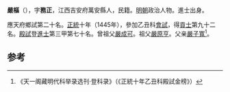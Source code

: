 '''嚴樞'''（{{bd|1402年||？}}），字'''務正'''，江西吉安府萬安縣人，民籍。[[明朝|明朝]]政治人物。進士出身。

應天府鄉試第二十名。[[正统_(年号)|正統]]十年（1445年），參加乙丑科[[會試|會試]]，得[[貢士|貢士]]第九十二名。[[殿試|殿試]]登[[進士|進士]]第三甲第七十名。曾祖父[[嚴成可|嚴成可]]。祖父[[嚴原亨|嚴原亨]]。父亲[[嚴子寬|嚴子寬]]<ref>《天一阁藏明代科举录选刊·登科录》（《正統十年乙丑科殿試金榜》）</ref>。

==参考==
{{reflist}}
{{明朝人物小作品}}
{{正統十年乙丑科殿試金榜}}